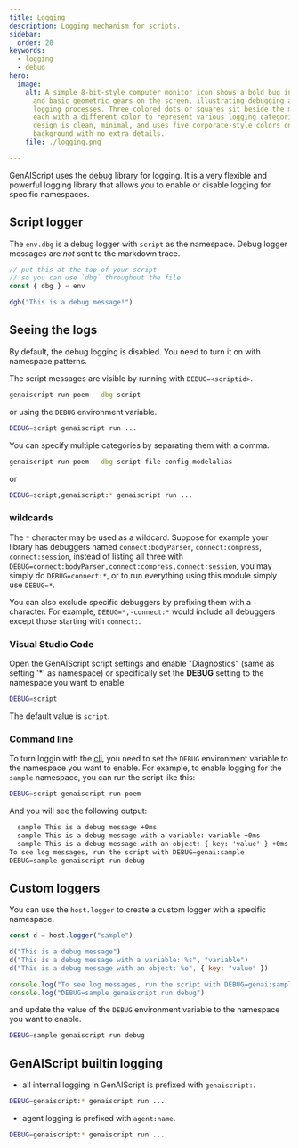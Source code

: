 ```yaml
---
title: Logging
description: Logging mechanism for scripts.
sidebar:
  order: 20
keywords:
  - logging
  - debug
hero:
  image:
    alt: A simple 8-bit-style computer monitor icon shows a bold bug in one corner
      and basic geometric gears on the screen, illustrating debugging and
      logging processes. Three colored dots or squares sit beside the monitor,
      each with a different color to represent various logging categories. The
      design is clean, minimal, and uses five corporate-style colors on a plain
      background with no extra details.
    file: ./logging.png

---
```


GenAIScript uses the [debug](https://www.npmjs.com/package/debug) library for logging.
It is a very flexible and powerful logging library that allows you to enable or disable logging for specific namespaces.

## Script logger

The `env.dbg` is a debug logger with `script` as the namespace.
Debug logger messages are _not_ sent to the markdown trace.

```js title="poem.genai.mjs"
// put this at the top of your script
// so you can use `dbg` throughout the file
const { dbg } = env

dgb("This is a debug message!")
```

## Seeing the logs

By default, the debug logging is disabled. You need to turn it on with namespace patterns.

The script messages are visible by running with `DEBUG=<scriptid>`.

```sh "--dbg script"
genaiscript run poem --dbg script
```

or using the `DEBUG` environment variable.

```sh
DEBUG=script genaiscript run ...
```

You can specify multiple categories by separating them with a comma.

```sh "--dbg script"
genaiscript run poem --dbg script file config modelalias
```

or

```sh
DEBUG=script,genaiscript:* genaiscript run ...
```

### wildcards

The `*` character may be used as a wildcard. Suppose for example your library has debuggers named `connect:bodyParser`,
`connect:compress`, `connect:session`, instead of listing all three with
`DEBUG=connect:bodyParser,connect:compress,connect:session`, you may simply do `DEBUG=connect:*`,
or to run everything using this module simply use `DEBUG=*`.

You can also exclude specific debuggers by prefixing them with a `-` character.
For example, `DEBUG=*,-connect:*` would include all debuggers except those starting with `connect:`.

### Visual Studio Code

Open the GenAIScript script settings and enable "Diagnostics" (same as setting '\*' as namespace)
or specifically set the **DEBUG** setting to the namespace you want to enable.

```sh
DEBUG=script
```

The default value is `script`.

### Command line

To turn loggin with the [cli](/genaiscript/reference/cli),
you need to set the `DEBUG` environment variable to the namespace you want to enable.
For example, to enable logging for the `sample` namespace, you can run the script like this:

```bash
DEBUG=script genaiscript run poem
```

And you will see the following output:

```txt
  sample This is a debug message +0ms
  sample This is a debug message with a variable: variable +0ms
  sample This is a debug message with an object: { key: 'value' } +0ms
To see log messages, run the script with DEBUG=genai:sample
DEBUG=sample genaiscript run debug
```

## Custom loggers

You can use the `host.logger` to create a custom logger with a specific namespace.

```js 'host.logger("sample")'
const d = host.logger("sample")

d("This is a debug message")
d("This is a debug message with a variable: %s", "variable")
d("This is a debug message with an object: %o", { key: "value" })

console.log("To see log messages, run the script with DEBUG=genai:sample")
console.log("DEBUG=sample genaiscript run debug")
```

and update the value of the `DEBUG` environment variable to the namespace you want to enable.

```sh
DEBUG=sample genaiscript run debug
```

## GenAIScript builtin logging

- all internal logging in GenAIScript is prefixed with `genaiscript:`.

```sh
DEBUG=genaiscript:* genaiscript run ...
```

- agent logging is prefixed with `agent:name`.

```sh
DEBUG=genaiscript:* genaiscript run ...
```
